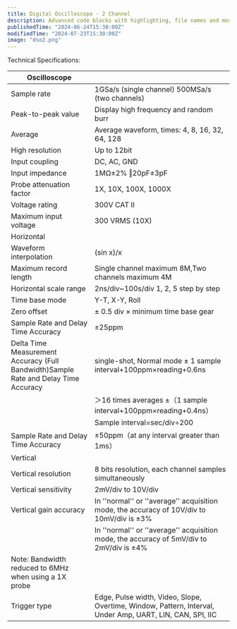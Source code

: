 ```yaml
---
title: Digital Oscilloscope - 2 Channel
description: Advanced code blocks with highlighting, file names and more.
publishedTime: "2024-06-24T15:30:00Z"
modifiedTime: "2024-07-23T15:30:00Z"
image: "dso2.png"
---
```


Technical Specifications:

| Oscilloscope                                                                        |                                                                                                           |
| ----------------------------------------------------------------------------------- | --------------------------------------------------------------------------------------------------------- |
| Sample rate                                                                         | 1GSa/s (single channel) 500MSa/s (two channels)                                                           |
| Peak-to-peak value                                                                  | Display high frequency and random burr                                                                    |
| Average                                                                             | Average waveform, times: 4, 8, 16, 32, 64, 128                                                            |
| High resolution                                                                     | Up to 12bit                                                                                               |
| Input coupling                                                                      | DC, AC, GND                                                                                               |
| Input impedance                                                                     | 1MΩ±2% ‖20pF±3pF                                                                                          |
| Probe attenuation factor                                                            | 1X, 10X, 100X, 1000X                                                                                      |
| Voltage rating                                                                      | 300V CAT II                                                                                               |
| Maximum input voltage                                                               | 300 VRMS (10X)                                                                                            |
| Horizontal                                                                          |                                                                                                           |
| Waveform interpolation                                                              | (sin x)/x                                                                                                 |
| Maximum record length                                                               | Single channel maximum 8M,Two channels maximum 4M                                                         |
| Horizontal scale range                                                              | 2ns/div~100s/div 1, 2, 5 step by step                                                                     |
| Time base mode                                                                      | Y-T, X-Y, Roll                                                                                            |
| Zero offset                                                                         | ± 0.5 div × minimum time base gear                                                                        |
| Sample Rate and Delay Time Accuracy                                                 | ±25ppm                                                                                                    |
| Delta Time Measurement Accuracy (Full Bandwidth)Sample Rate and Delay Time Accuracy | single-shot, Normal mode ± 1 sample interval+100ppm×reading+0.6ns                                         |
|                                                                                     | ＞16 times averages ±（1 sample interval+100ppm×reading+0.4ns）                                           |
|                                                                                     | Sample interval=sec/div÷200                                                                               |
| Sample Rate and Delay Time Accuracy                                                 | ±50ppm（at any interval greater than 1ms）                                                                |
| Vertical                                                                            |                                                                                                           |
| Vertical resolution                                                                 | 8 bits resolution, each channel samples simultaneously                                                    |
| Vertical sensitivity                                                                | 2mV/div to 10V/div                                                                                        |
| Vertical gain accuracy                                                              | In ''normal'' or ''average'' acquisition mode, the accuracy of 10V/div to 10mV/div is ±3%                 |
|                                                                                     | In ''normal'' or ''average'' acquisition mode, the accuracy of 5mV/div to 2mV/div is ±4%                  |
| Note: Bandwidth reduced to 6MHz when using a 1X probe                               |
| Trigger type                                                                        | Edge, Pulse width, Video, Slope, Overtime, Window, Pattern, Interval, Under Amp, UART, LIN, CAN, SPI, IIC |
